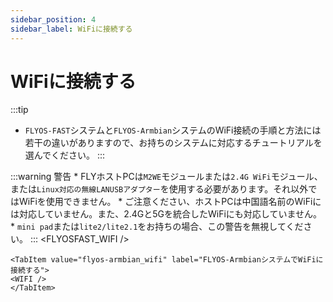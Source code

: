 ```yaml
---
sidebar_position: 4
sidebar_label: WiFiに接続する
---
```





# WiFiに接続する
:::tip
- `FLYOS-FAST`システムと`FLYOS-Armbian`システムのWiFi接続の手順と方法には若干の違いがありますので、お持ちのシステムに対応するチュートリアルを選んでください。
:::

:::warning 警告
    * FLYホストPCは`M2WE`モジュールまたは`2.4G WiFi`モジュール、または`Linux対応の無線LANUSBアダプター`を使用する必要があります。それ以外ではWiFiを使用できません。
    * ご注意ください、ホストPCは中国語名前のWiFiには対応していません。また、2.4Gと5Gを統合したWiFiにも対応していません。
    * `mini pad`または`lite2/lite2.1`をお持ちの場合、この警告を無視してください。
:::
<Tabs>
    <TabItem value="flyos-fast_wifi" label="FLYOS-FASTシステムでWiFiに接続する">
    <FLYOSFAST_WIFI />
    </TabItem>
    
    <TabItem value="flyos-armbian_wifi" label="FLYOS-ArmbianシステムでWiFiに接続する">
    <WIFI />
    </TabItem>
</Tabs>

  
